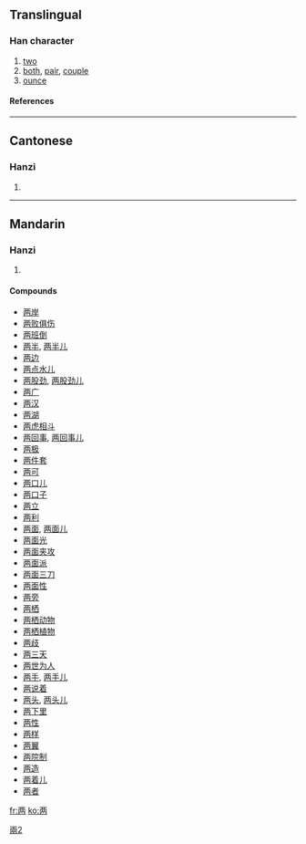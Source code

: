 {{see|兩}}<!-- may be replaced by zh-forms -->

==Translingual==
===Han character===
{{Han char|rad=一|as=06|sn=7|four=|canj=一人人月 (MOOB)}}
# [[two]]
# [[both]], [[pair]], [[couple]]
# [[ounce]]
====References====
{{Han ref|kx=0078.131|dkj=00051|dj=0157.210|hdz=10021.020|uh=4E24|ud=20004}}
----
==Cantonese==
===Hanzi===
{{yue-hanzi|jyut=|y=leung5}}
# {{defn|Cantonese}}
----
==Mandarin==
===Hanzi===
{{cmn-hanzi|tra=兩|pin=[[liǎng]] (liang3)|wg=liang<sup>3</sup>}}
# {{defn|Mandarin}}

====Compounds====
*[[两岸]]
*[[两败俱伤]]
*[[两班倒]]
*[[两半]], [[两半儿]]
*[[两边]]
*[[两点水儿]]
*[[两股劲]], [[两股劲儿]]
*[[两广]]
*[[两汉]]
*[[两湖]]
*[[两虎相斗]]
*[[两回事]], [[两回事儿]]
*[[两极]]
*[[两件套]]
*[[两可]]
*[[两口儿]]
*[[两口子]]
*[[两立]]
*[[两利]]
*[[两面]], [[两面儿]]
*[[两面光]]
*[[两面夹攻]]
*[[两面派]]
*[[两面三刀]]
*[[两面性]]
*[[两旁]]
*[[两栖]]
*[[两栖动物]]
*[[两栖植物]]
*[[两歧]]
*[[两三天]]
*[[两世为人]]
*[[两手]], [[两手儿]]
*[[两说着]]
*[[两头]], [[两头儿]]
*[[两下里]]
*[[两性]]
*[[两样]]
*[[两翼]]
*[[两院制]]
*[[两造]]
*[[两着儿]]
*[[两者]]

[[Category:CJKV characters simplified differently in Japan and China|兩2]]

[[fr:两]]
[[ko:两]]